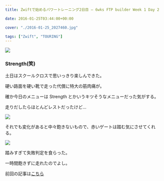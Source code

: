 ```yaml
---
title: Zwiftで始めるパワートレーニング2日目 – 6wks FTP builder Week 1 Day 2

date: 2016-01-25T03:44:00+00:00

cover: "./2016-01-25_2027460.jpg"

tags: ["Zwift", "TOURING"]
---
```


![ ](./2016-01-25_2027460.jpg)

### Strength(笑)

土日はスクールクロスで思いっきり楽しんできた。

硬い路面を硬い靴で走った代償に特大の筋肉痛が。

確か今日のメニューは Strength とかいうキツそうなメニューだった気がする。

走りだしたらほとんどレストだったけど…

![ ](./2016-01-25_2049512.jpg)

それでも変化があると中々飽きないもので、赤いゲートは踏む気にさせてくれる。

![ ](./2016-01-25_2115264.jpg)

踏みすぎて失敗判定を食らった。

一時間飽きずに走れたのでよし。

前回の記事は[こちら](/2016/01/22/zwift1-6wks-ftp-builder-week-1-day-1/)

<Amzn asin="B0050GL5GM" />
